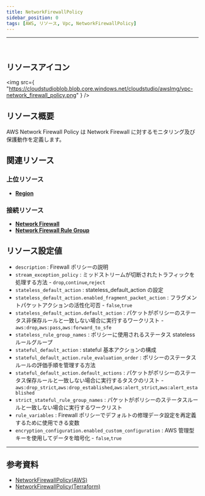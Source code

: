 ```yaml
---
title: NetworkFirewallPolicy
sidebar_position: 0
tags: [AWS, リソース, Vpc, NetworkFirewallPolicy]
---
```


<hr />
<br />

## リソースアイコン

<img
    src={
        "https://cloudstudioblob.blob.core.windows.net/cloudstudio/awsImg/vpc-network_firewall_policy.png"
    }
/>

## リソース概要

AWS Network Firewall Policy は Network Firewall に対するモニタリング及び保護動作を定義します。

## 関連リソース

### 上位リソース

-   [**Region**](https://docs.cstudio.app/ja/docs/resource/aws/Base/Region)

### 接続リソース

-   [**Network Firewall**](https://docs.cstudio.app/ja/docs/resource/aws/Vpc/NetworkFirewall)
-   [**Network Firewall Rule Group**](https://docs.cstudio.app/ja/docs/resource/aws/Vpc/NetworkFirewallRuleGroup)

## リソース設定値

-   `description` : Firewall ポリシーの説明
-   `stream_exception_policy` : ミッドストリームが切断されたトラフィックを処理する方法 - `drop`,`continue`,`reject`
-   `stateless_default_action` : stateless_default_action の設定
-   `stateless_default_action.enabled_fragment_packet_action` : フラグメントパケットアクションの活性化可否 - `false`,`true`
-   `stateless_default_action.default_action` : パケットがポリシーのステータス非保存ルールと一致しない場合に実行するワークリスト - `aws:drop`,`aws:pass`,`aws:forward_to_sfe`
-   `stateless_rule_group_names` : ポリシーに使用されるステータス stateless ルールグループ
-   `stateful_default_action` : stateful 基本アクションの構成
-   `stateful_default_action.rule_evaluation_order` : ポリシーのステータスルールの評価手順を管理する方法
-   `stateful_default_action.default_actions` : パケットがポリシーのステータス保存ルールと一致しない場合に実行するタスクのリスト - `aws:drop_strict`,`aws:drop_established`,`aws:alert_strict`,`aws:alert_established`
-   `strict_stateful_rule_group_names` : パケットがポリシーのステータスルールと一致しない場合に実行するワークリスト
-   `rule_variables` : Firewall ポリシーでデフォルトの修理データ設定を再定義するために使用できる変数
-   `encryption_configuration.enabled_custom_configuration` : AWS 管理型キーを使用してデータを暗号化 - `false`,`true`

---

## 参考資料

-   [NetworkFirewallPolicy(AWS)](https://docs.aws.amazon.com/network-firewall/latest/developerguide/firewall-policies.html)
-   [NetworkFirewallPolicy(Terraform)](https://registry.terraform.io/providers/hashicorp/aws/latest/docs/resources/networkfirewall_firewall_policy)
